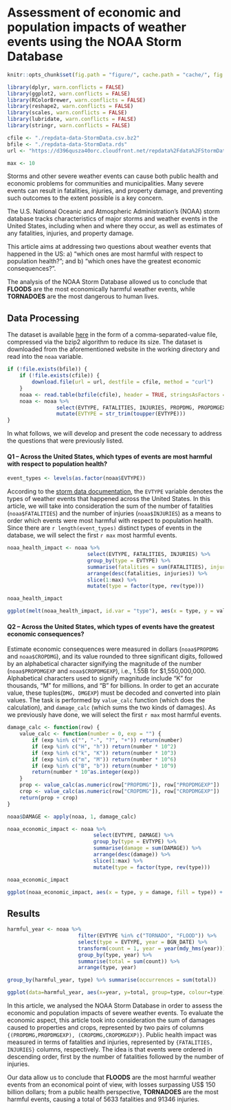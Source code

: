 # Assessment of economic and population impacts of weather events using the NOAA Storm Database

```r
knitr::opts_chunk$set(fig.path = "figure/", cache.path = "cache/", fig.width = 9, fig.height = 6, dpi = 144)

library(dplyr, warn.conflicts = FALSE)
library(ggplot2, warn.conflicts = FALSE)
library(RColorBrewer, warn.conflicts = FALSE)
library(reshape2, warn.conflicts = FALSE)
library(scales, warn.conflicts = FALSE)
library(lubridate, warn.conflicts = FALSE)
library(stringr, warn.conflicts = FALSE)

cfile <- "./repdata-data-StormData.csv.bz2"
bfile <- "./repdata-data-StormData.rds"
url <- "https://d396qusza40orc.cloudfront.net/repdata%2Fdata%2FStormData.csv.bz2"

max <- 10
```

Storms and other severe weather events can cause both public health and economic problems for communities and municipalities. Many severe events can result in fatalities, injuries, and property damage, and preventing such outcomes to the extent possible is a key concern.

The U.S. National Oceanic and Atmospheric Administration's (NOAA) storm database tracks characteristics of major storms and weather events in the United States, including when and where they occur, as well as estimates of any fatalities, injuries, and property damage.

This article aims at addressing two questions about weather events that happened in the US: a) "which ones are most harmful with respect to population health?"; and b) "which ones have the greatest economic consequences?".

The analysis of the NOAA Storm Database allowed us to conclude that **FLOODS** are the most economically harmful weather events, while **TORNADOES** are the most dangerous to human lives.

## Data Processing

The dataset is available [here](`r url`) in the form of a comma-separated-value file, compressed via the bzip2 algorithm to reduce its size. The dataset is downloaded from the aforementioned website in the working directory and read into the `noaa` variable.

```r
if (!file.exists(bfile)) {
    if (!file.exists(cfile)) {
        download.file(url = url, destfile = cfile, method = "curl")
    }
    noaa <- read.table(bzfile(cfile), header = TRUE, stringsAsFactors = FALSE, na.strings = "NA", sep = ",", quote = "\"")
    noaa <- noaa %>%
                select(EVTYPE, FATALITIES, INJURIES, PROPDMG, PROPDMGEXP, CROPDMG, CROPDMGEXP, BGN_DATE) %>%
                mutate(EVTYPE = str_trim(toupper(EVTYPE)))
}
```

In what follows, we will develop and present the code necessary to address the questions that were previously listed.

#### Q1 -- Across the United States, which types of events are most harmful with respect to population health?

```r
event_types <- levels(as.factor(noaa$EVTYPE))
```

According to the [storm data documentation](https://d396qusza40orc.cloudfront.net/repdata%2Fpeer2_doc%2Fpd01016005curr.pdf), the `EVTYPE` variable denotes the types of weather events that happened across the United States. In this article, we will take into consideration the sum of the number of fatalities (`noaa$FATALITIES`) and the number of injuries (`noaa$INJURIES`) as a means to order which events were most harmful with respect to population health. Since there are `r length(event_types)` distinct types of events in the database, we will select the first `r max` most harmful events.

```r
noaa_health_impact <- noaa %>%
                          select(EVTYPE, FATALITIES, INJURIES) %>%
                          group_by(type = EVTYPE) %>% 
                          summarise(fatalities = sum(FATALITIES), injuries = sum(INJURIES)) %>%
                          arrange(desc(fatalities, injuries)) %>%
                          slice(1:max) %>%
                          mutate(type = factor(type, rev(type)))

noaa_health_impact

ggplot(melt(noaa_health_impact, id.var = "type"), aes(x = type, y = value, fill = variable)) + geom_bar(stat = "identity") + coord_flip() + scale_y_continuous(labels = comma) + xlab("Severe Weather Event") + ylab("Health Impact (Fatalities + Injuries)") + ggtitle("Public Health Consequences") + scale_fill_manual(values = c("#FF0000", "#FF9912"), name ="Impact", labels=c("Fatalities", "Injuries"))
```

#### Q2 -- Across the United States, which types of events have the greatest economic consequences?

Estimate economic consequences were measured in dollars (`noaa$PROPDMG` and `noaa$CROPDMG`), and its value rounded to three significant digits, followed by an alphabetical character signifying the magnitude of the number (`noaa$PROPDMGEXP` and `noaa$CROPDMGEXP`), i.e., 1.55B for $1,550,000,000. Alphabetical characters used to signify magnitude include "K" for thousands, "M" for millions, and "B" for billions. In order to get an accurate value, these tuples(`DMG, DMGEXP`) must be decoded and converted into plain values. The task is performed by `value_calc` function (which does the calculation), and `damage_calc` (which sums the two kinds of damages). As we previously have done, we will select the first `r max` most harmful events.

```r
damage_calc <- function(row) {
    value_calc <- function(number = 0, exp = "") {
        if (exp %in% c("", "-", "?", "+")) return(number)
        if (exp %in% c("H", "h")) return(number * 10^2)
        if (exp %in% c("k", "K")) return(number * 10^3)
        if (exp %in% c("m", "M")) return(number * 10^6)
        if (exp %in% c("B", "b")) return(number * 10^9)
        return(number * 10^as.integer(exp))
    }
    prop <- value_calc(as.numeric(row["PROPDMG"]), row["PROPDMGEXP"])
    crop <- value_calc(as.numeric(row["CROPDMG"]), row["CROPDMGEXP"])
    return(prop + crop)
}

noaa$DAMAGE <- apply(noaa, 1, damage_calc)

noaa_economic_impact <- noaa %>%
                            select(EVTYPE, DAMAGE) %>%
                            group_by(type = EVTYPE) %>% 
                            summarise(damage = sum(DAMAGE)) %>%
                            arrange(desc(damage)) %>%
                            slice(1:max) %>%
                            mutate(type = factor(type, rev(type)))

noaa_economic_impact

ggplot(noaa_economic_impact, aes(x = type, y = damage, fill = type)) + geom_bar(stat = "identity") + scale_fill_manual(values = colorRampPalette(brewer.pal(5,"Reds"))(max)) + coord_flip() + scale_y_continuous(labels = comma) + xlab("Severe Weather Event") + ylab("Damages (US$)") + ggtitle("Economic Consequences") + guides(fill = FALSE)
```


## Results

```r
harmful_year <- noaa %>%
                       filter(EVTYPE %in% c("TORNADO", "FLOOD")) %>%
                       select(type = EVTYPE, year = BGN_DATE) %>%
                       transform(count = 1, year = year(mdy_hms(year))) %>%
                       group_by(type, year) %>%
                       summarise(total = sum(count)) %>%
                       arrange(type, year)

group_by(harmful_year, type) %>% summarise(occurrences = sum(total))

ggplot(data=harmful_year, aes(x=year, y=total, group=type, colour=type)) + geom_line() + geom_point(size = 3)  + scale_x_continuous(breaks = c(seq(from = 1950, to = 2011, by = 10))) + scale_y_continuous(breaks = c(seq(from = 0, to = 4000, by = 500))) + scale_color_brewer(palette = "Set1") + xlab("Year") + ylab("Occurrences") + ggtitle("Most Harmful Event Occurrences per Year")
```

In this article, we analysed the NOAA Storm Database in order to assess the economic and population impacts of severe weather events. To evaluate the economic aspect, this article took into consideration the sum of damages caused to properties and crops, represented by two pairs of columns `{(PROPDMG,PROPDMGEXP), (CROPDMG,CROPDMGEXP)}`. Public health impact was measured in terms of fatalities and injuries, represented by `{FATALITIES, INJURIES}` columns, respectively. The idea is that events were ordered in descending order, first by the number of fatalities followed by the number of injuries.

Our data allow us to conclude that **FLOODS** are the most harmful weather events from an economical point of view, with losses surpassing US$ 150 billion dollars; from a public health perspective, **TORNADOES** are the most harmful events, causing a total of 5633 fatalities and 91346 injuries.